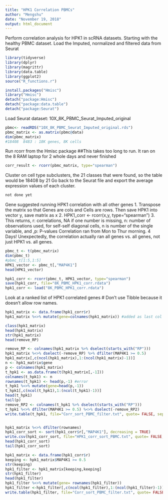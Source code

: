 ```yaml
---
title: "HPK1 Correlation PBMCs"
author: "Mengshu"
date: "November 19, 2018"
output: html_document
---
```


Perform correlation analysis for HPK1 in scRNA datasets. Starting with the healthy PBMC dataset. 
Load the Imputed, normalized and filtered data from Seurat

```r
library(tidyverse)
library(dplyr)
library(magrittr)
library(data.table)
library(ggplot2)
source("R_functions.r")

install.packages("Hmisc")
library("Hmisc")
detach("package:Hmisc")
detach("package:data.table")
detach("package:Seurat")
```

Load Seurat dataset: 10X_8K_PBMC_Seurat_Imputed_original

```r
pbmc<- readRDS("10X_8K_PBMC_Seurat_Imputed_original.rds")
pbmc_matrix <- as.matrix(pbmc@data)
dim(pbmc_matrix)
#18408  8483 : 18K genes, 8K cells
```

Run rcorr from the Hmisc package
##This takes too long to run. It ran on the 8 RAM laptop for 2 whole days and never finished

```r
corr_result <- rcorr(pbmc_matrix, type="spearman")
```

Cluster on cell type subclusters, the 21 classes that were found, so the table would be 18408 by 21
Go back to the Seurat file and export the average expression values of each cluster. 
```r
not done yet
```
Gene suggested running HPK1 correlation with all other genes
1. Transpose the matrix so that Genes are cols and Cells are rows. Then save HPK1 into vector y, save matrix as x
2. HPK1_corr <- rcorr(x,y, type="spearman")
3. This returns, r: correlations, NA if one number is missing, n: number of observations used, for self-self diagonal cells, n is number of the single variable, and ,p: P-values
Correlation ran from Mon to Thur morning. 4 Days!
Unexpectedly, the correlation actually ran all genes vs. all genes, not just HPK1 vs. all genes. 
```r
pbmc_t <- t(pbmc_matrix)
dim(pbmc_t)
#pbmc_t[1:5,1:5]
HPK1_vector <- pbmc_t[,"MAP4K1"]
head(HPK1_vector)

hpk1_corr <- rcorr(pbmc_t, HPK1_vector, type="spearman")
save(hpk1_corr, file="8K_PBMC_HPK1_corr.rdata")
hpk1_corr <- load("8K_PBMC_HPK1_corr.rdata")
```

Look at a ranked list of HPK1 correlated genes
# Don't use Tibble because it doesn't allow row names. 
```r
hpk1_matrix <- data.frame(hpk1_corr$r)
hpk1_matrix %<>% mutate(gene=colnames(hpk1_matrix)) #added as last col

class(hpk1_matrix)
head(hpk1_matrix)
str(hpk1_matrix)
head(remove_RP)

remove_RP <- colnames(hpk1_matrix %>% dselect(starts_with("RP")))
hpk1_matrix %<>% dselect(-remove_RP) %>% dfilter(MAP4K1 >= 0.5)
hpk1_matrix[,c(ncol(hpk1_matrix),1:(ncol(hpk1_matrix)-1))]
n <- hpk1_matrix$gene
p <- colnames(hpk1_matrix)
t_hpk1 <- as.data.frame(t(hpk1_matrix[,-1]))
colnames(t_hpk1) <- n
rownames(t_hpk1) <- head(p,-1) #error
t_hpk1 %<>% mutate(gene=head(p,-1))
t_hpk1[,c(ncol(t_hpk1),1:(ncol(t_hpk1)-1))]
head(t_hpk1)
tail(p)
remove_RP2 <- colnames(t_hpk1 %>% dselect(starts_with("RP")))
t_hpk1 %<>% dfilter(MAP4K1 >= 0.5) %<>% dselect(-remove_RP2)
write.table(t_hpk1, file="Corr_sort_PBMC_filter.txt", quote= FALSE, sep="\t", row.names=FALSE)


hpk1_matrix %<>% dfilter(rownames)
hpk1_corr_sort <- sort(hpk1_corr$r[,"MAP4K1"], decreasing = TRUE) 
write.csv(hpk1_corr_sort, file="HPK1_corr_sort_PBMC.txt", quote= FALSE, sep="\t")
head(hpk1_corr_sort)
tail(hpk1_corr_sort)
```



```r
hpk1_matrix <- data.frame(hpk1_corr$r)
keeping <- hpk1_matrix$MAP4K1 >= 0.5
str(keeping)
hpk1_filter <- hpk1_matrix[keeping,keeping]
str(hpk1_filter)
head(hpk1_filter)
hpk1_filter %<>% mutate(gene= rownames(hpk1_filter))
hpk1_filter <-hpk1_filter[,c(ncol(hpk1_filter),1:(ncol(hpk1_filter)-1))]
write.table(hpk1_filter, file="Corr_sort_PBMC_filter.txt", quote= FALSE, sep="\t", row.names=FALSE)
```

